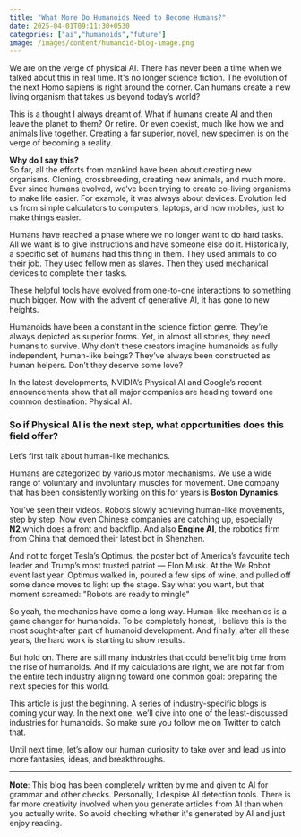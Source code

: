 ```yaml
---
title: "What More Do Humanoids Need to Become Humans?"
date: 2025-04-01T09:11:30+0530
categories: ["ai","humanoids","future"]
image: /images/content/humanoid-blog-image.png
---
```



We are on the verge of physical AI. There has never been a time when we talked about this in real time. It's no longer science fiction. The evolution of the next Homo sapiens is right around the corner. Can humans create a new living organism that takes us beyond today’s world?

This is a thought I always dreamt of. What if humans create AI and then leave the planet to them? Or retire. Or even coexist, much like how we and animals live together. Creating a far superior, novel, new specimen is on the verge of becoming a reality.

**Why do I say this?**  
So far, all the efforts from mankind have been about creating new organisms. Cloning, crossbreeding, creating new animals, and much more. Ever since humans evolved, we’ve been trying to create co-living organisms to make life easier. For example, it was always about devices. Evolution led us from simple calculators to computers, laptops, and now mobiles, just to make things easier.

Humans have reached a phase where we no longer want to do hard tasks. All we want is to give instructions and have someone else do it. Historically, a specific set of humans had this thing in them. They used animals to do their job. They used fellow men as slaves. Then they used mechanical devices to complete their tasks.

These helpful tools have evolved from one-to-one interactions to something much bigger. Now with the advent of generative AI, it has gone to new heights.

Humanoids have been a constant in the science fiction genre. They’re always depicted as superior forms. Yet, in almost all stories, they need humans to survive. Why don’t these creators imagine humanoids as fully independent, human-like beings? They’ve always been constructed as human helpers. Don’t they deserve some love?

In the latest developments, NVIDIA’s Physical AI and Google’s recent announcements show that all major companies are heading toward one common destination: Physical AI.

### So if Physical AI is the next step, what opportunities does this field offer?

Let’s first talk about human-like mechanics.

Humans are categorized by various motor mechanisms. We use a wide range of voluntary and involuntary muscles for movement. One company that has been consistently working on this for years is **Boston Dynamics**. 

<YouTubeEmbed id="_EZQx87DyzM" />

You’ve seen their videos. Robots slowly achieving human-like movements, step by step. Now even Chinese companies are catching up, especially **N2**,which does a front and backflip. And also **Engine AI**, the robotics firm from China that demoed their latest bot in Shenzhen.

<YouTubeEmbed id="33pCJVRt-RU" />

And not to forget Tesla’s Optimus, the poster bot of America’s favourite tech leader and Trump’s most trusted patriot — Elon Musk. At the We Robot event last year, Optimus walked in, poured a few sips of wine, and pulled off some dance moves to light up the stage. Say what you want, but that moment screamed: "Robots are ready to mingle"

<YouTubeEmbed id="KfEx14VpoUA" />
  

So yeah, the mechanics have come a long way. Human-like mechanics is a game changer for humanoids. To be completely honest, I believe this is the most sought-after part of humanoid development. And finally, after all these years, the hard work is starting to show results.

But hold on. There are still many industries that could benefit big time from the rise of humanoids. And if my calculations are right, we are not far from the entire tech industry aligning toward one common goal: preparing the next species for this world.

This article is just the beginning. A series of industry-specific blogs is coming your way. In the next one, we’ll dive into one of the least-discussed industries for humanoids. So make sure you follow me on Twitter to catch that.

Until next time, let’s allow our human curiosity to take over and lead us into more fantasies, ideas, and breakthroughs.

---

**Note**: This blog has been completely written by me and given to AI for grammar and other checks. Personally, I despise AI detection tools. There is far more creativity involved when you generate articles from AI than when you actually write. So avoid checking whether it's generated by AI and just enjoy reading.

